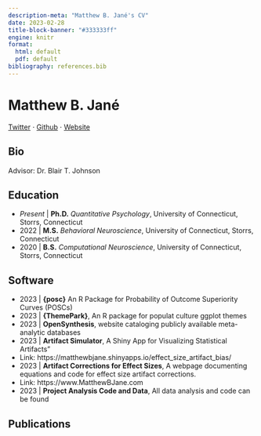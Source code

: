 ```yaml
---
description-meta: "Matthew B. Jané's CV"
date: 2023-02-28
title-block-banner: "#333333ff"
engine: knitr
format:
  html: default
  pdf: default
bibliography: references.bib
---
```


# Matthew B. Jané

[Twitter](https://www.twitter.com/MatthewBJane) $\cdot$ [Github](https://www.github.io/MatthewBJane) $\cdot$ [Website](https://www.MattheBJane.com)

## Bio

Advisor: Dr. Blair T. Johnson

## Education

-   *Present* \| **Ph.D.** *Quantitative Psychology*, University of Connecticut, Storrs, Connecticut
-   2022 \| **M.S.** *Behavioral Neuroscience*, University of Connecticut, Storrs, Connecticut
-   2020 \| **B.S.** *Computational Neuroscience*, University of Connecticut, Storrs, Connecticut

## Software

-   2023 \| **{posc}** An R Package for Probability of Outcome Superiority Curves (POSCs)
-   2023 \| **{ThemePark}**, An R package for populat culture ggplot themes
-   2023 \| **OpenSynthesis**, website cataloging publicly available meta-analytic databases
-   2023 \| **Artifact Simulator**, A Shiny App for Visualizing Statistical Artifacts"
  - Link: https://matthewbjane.shinyapps.io/effect_size_artifact_bias/
-   2023 \| **Artifact Corrections for Effect Sizes**, A webpage documenting equations and code for effect size artifact corrections.
  - Link: https://www.MatthewBJane.com
-   2023 \| **Project Analysis Code and Data**, All data analysis and code can be found 

## Publications




